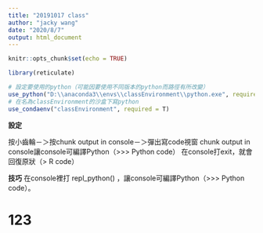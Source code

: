 ```yaml
---
title: "20191017 class"
author: "jacky wang"
date: "2020/8/7"
output: html_document
---
```


```r

knitr::opts_chunk$set(echo = TRUE)

library(reticulate)

# 設定要使用的python（可能因要使用不同版本的python而路徑有所改變）
use_python("D:\\anaconda3\\envs\\classEnvironment\\python.exe", required = T)
# 在名為classEnvironment的沙盒下寫python
use_condaenv("classEnvironment", required = T)
```

**設定**

按小齒輪－＞按chunk output in console－＞彈出寫code視窗
chunk output in console讓console可編譯Python（>>> Python code）
在console打exit，就會回復原狀（> R code）

**技巧**
在console裡打 repl_python() ，讓console可編譯Python（>>> Python code）。





# 123

```python



```




